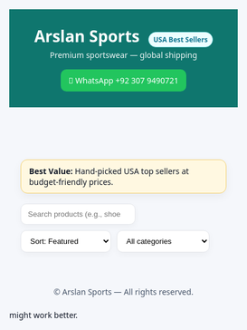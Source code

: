 <!DOCTYPE html>
<html lang="en" dir="ltr">
<head>
  <meta charset="UTF-8"/>
  <meta name="viewport" content="width=device-width, initial-scale=1"/>
  <title>Arslan Sports — USA Best Sellers</title>
  <style>
    :root{
      --brand:#0f766e;--accent:#f59e0b;--ok:#22c55e;--text:#111827;--muted:#475569;--bg:#f5f7fb;--card:#ffffff;
      --radius:16px;--shadow:0 10px 25px rgba(16,24,40,.08)
    }
    *{box-sizing:border-box}
    html,body{margin:0;background:var(--bg);color:var(--text);font-family:system-ui,-apple-system,Segoe UI,Roboto,Arial,sans-serif}
    .container{max-width:1200px;margin:0 auto;padding:20px}
    header.hero{background:var(--brand);color:#fff;padding:28px 16px;text-align:center}
    .hero h1{margin:0 0 .25rem;font-size:28px}
    .hero p{margin:.25rem 0 1rem;opacity:.95}
    .btn{display:inline-block;padding:10px 14px;border-radius:10px;text-decoration:none}
    .btn.whatsapp{background:var(--ok);color:#fff}
    .notice{background:#fff8e1;border:1px solid #f4d06f;padding:10px 14px;border-radius:12px;box-shadow:0 6px 16px rgba(0,0,0,.05);margin:16px 0}
    .controls{display:flex;gap:10px;flex-wrap:wrap;margin:18px 0}
    .input,.select{background:#fff;border:1px solid #e5e7eb;border-radius:10px;padding:10px 12px;min-width:160px;box-shadow:0 4px 12px rgba(0,0,0,.04)}
    .grid{display:grid;grid-template-columns:repeat(auto-fit,minmax(230px,1fr));gap:18px}
    .card{background:var(--card);border-radius:var(--radius);box-shadow:var(--shadow);padding:14px;display:flex;flex-direction:column;text-align:center}
    .card img{width:100%;height:180px;object-fit:cover;border-radius:12px}
    .card h3{margin:10px 0 6px;font-size:18px}
    .desc{font-size:13px;color:var(--muted);margin:0 0 10px;min-height:34px}
    .price{font-weight:800;color:#065f46;margin:6px 0 12px}
    .btn.order{background:var(--accent);color:#fff}
    footer{padding:22px;text-align:center;color:var(--muted)}
    .badge{display:inline-block;background:#ecfeff;color:#0e7490;border:1px solid #a5f3fc;padding:4px 8px;border-radius:999px;font-size:12px;margin-left:8px}
  </style>
</head>
<body>

<header class="hero">
  <h1 id="storeName">Arslan Sports <span class="badge">USA Best Sellers</span></h1>
  <p>Premium sportswear — global shipping</p>
  <a id="whBtn" class="btn whatsapp" target="_blank">💬 WhatsApp +92 307 9490721</a>
</header>

<main class="container">
  <section class="notice"><strong>Best Value:</strong> Hand-picked USA top sellers at budget-friendly prices.</section>

  <!-- Controls -->
  <div class="controls">
    <input id="search" class="input" type="search" placeholder="Search products (e.g., shoes, jersey)…">
    <select id="sort" class="select">
      <option value="featured">Sort: Featured</option>
      <option value="priceAsc">Price: Low → High</option>
      <option value="priceDesc">Price: High → Low</option>
      <option value="nameAsc">Name: A → Z</option>
    </select>
    <select id="category" class="select">
      <option value="all">All categories</option>
      <option value="apparel">Apparel</option>
      <option value="shoes">Shoes</option>
      <option value="gear">Gear & Accessories</option>
    </select>
  </div>

  <!-- Products -->
  <section id="grid" class="grid"></section>
</main>

<footer>
  © <span id="year"></span> <span id="storeNameFoot">Arslan Sports</span> — All rights reserved.
</footer>

<script>
  // ======= SETTINGS (edit here later if needed) =======
  const CONFIG = {
    storeName: "Arslan Sports",
    whatsappNumber: "923079490721", // digits only
    currency: "USD",
    products: [
      // category: apparel | shoes | gear
      {name:"Athletic T-Shirt (Dry-Fit)",   price:15, image:"https://via.placeholder.com/900x650?text=Athletic+T-Shirt",  desc:"Breathable, quick-dry tee for training.", category:"apparel"},
      {name:"Running Shoes",                price:59, image:"https://via.placeholder.com/900x650?text=Running+Shoes",     desc:"Lightweight cushioning for everyday runs.", category:"shoes"},
      {name:"Sports Cap (UV)",              price:12, image:"https://via.placeholder.com/900x650?text=Sports+Cap",        desc:"UV-protection cap with adjustable strap.", category:"apparel"},
      {name:"Compression Leggings",         price:24, image:"https://via.placeholder.com/900x650?text=Compression+Leggings", desc:"4-way stretch for performance & recovery.", category:"apparel"},
      {name:"Training Shorts",              price:18, image:"https://via.placeholder.com/900x650?text=Training+Shorts",   desc:"Moisture-wicking with zip pocket.", category:"apparel"},
      {name:"Hoodie (Fleece)",              price:35, image:"https://via.placeholder.com/900x650?text=Hoodie+Fleece",     desc:"Warm & soft fleece for cool weather.", category:"apparel"},
      {name:"Gym Gloves",                   price:14, image:"https://via.placeholder.com/900x650?text=Gym+Gloves",        desc:"Grip-enhanced with breathable mesh.", category:"gear"},
      {name:"Duffel Bag",                   price:32, image:"https://via.placeholder.com/900x650?text=Duffel+Bag",        desc:"Spacious gym bag with shoe pocket.", category:"gear"},
      {name:"Soccer Jersey",                price:22, image:"https://via.placeholder.com/900x650?text=Soccer+Jersey",     desc:"Lightweight, breathable match jersey.", category:"apparel"},
      {name:"Basketball Shorts",            price:19, image:"https://via.placeholder.com/900x650?text=Basketball+Shorts", desc:"Mesh fabric, loose fit for airflow.", category:"apparel"},
      {name:"Tennis Racket (Beginner)",     price:45, image:"https://via.placeholder.com/900x650?text=Tennis+Racket",     desc:"Balanced control for learners.", category:"gear"},
      {name:"Yoga Mat (6mm)",               price:16, image:"https://via.placeholder.com/900x650?text=Yoga+Mat",          desc:"Non-slip surface, easy to clean.", category:"gear"},
      {name:"Fitness Tracker Band",         price:28, image:"https://via.placeholder.com/900x650?text=Fitness+Tracker",   desc:"Steps, sleep & calorie tracking.", category:"gear"},
      {name:"Baseball Cap Pro",             price:15, image:"https://via.placeholder.com/900x650?text=Baseball+Cap+Pro",  desc:"Structured crown, curved brim.", category:"apparel"},
      {name:"Cycling Jersey",               price:27, image:"https://via.placeholder.com/900x650?text=Cycling+Jersey",    desc:"Quick-dry fabric with back pockets.", category:"apparel"},
      {name:"Goalkeeper Gloves",            price:26, image:"https://via.placeholder.com/900x650?text=Goalkeeper+Gloves", desc:"Sticky latex palm, snug fit.", category:"gear"},
      {name:"Tracksuit (Set)",              price:42, image:"https://via.placeholder.com/900x650?text=Tracksuit+Set",     desc:"Comfort fit, zipped jacket + pants.", category:"apparel"},
      {name:"Sports Socks (3-Pack)",        price: nineTeen(), image:"https://via.placeholder.com/900x650?text=Sports+Socks", desc:"Cushioned heel & arch support.", category:"apparel"},
      {name:"Insulated Water Bottle 1L",    price:17, image:"https://via.placeholder.com/900x650?text=Insulated+Bottle",  desc:"Keeps drinks cold for 24h.", category:"gear"},
      {name:"Sports Sunglasses",            price:21, image:"https://via.placeholder.com/900x650?text=Sports+Sunglasses", desc:"UV400 lenses, anti-glare.", category:"gear"}
    ]
  };

  // helper for price (write 19 neatly without quotes)
  function nineTeen(){ return 19; }

  // ======= RENDER =======
  const $ = s=>document.querySelector(s);
  const $$ = s=>document.querySelectorAll(s);

  const yearEl = $("#year"), nameTop=$("#storeName"), nameFoot=$("#storeNameFoot"), grid=$("#grid");
  yearEl.textContent = new Date().getFullYear();
  nameTop.textContent = CONFIG.storeName;
  nameFoot.textContent = CONFIG.storeName;

  const wa = ("https://wa.me/"+CONFIG.whatsappNumber.replace(/\D/g,""))+
             "?text="+encodeURIComponent("Hello "+CONFIG.storeName+", I want to order:");
  const whBtn = $("#whBtn"); whBtn.href = wa;

  let view = [...CONFIG.products];

  function render(){
    grid.innerHTML = "";
    view.forEach(p=>{
      const card = document.createElement("article");
      card.className = "card";
      card.innerHTML = `
        <img alt="${escapeHtml(p.name)}" loading="lazy" src="${p.image||'https://via.placeholder.com/900x650?text=Product'}"/>
        <h3>${escapeHtml(p.name)}</h3>
        <p class="desc">${escapeHtml(p.desc||'High quality sports item.')}</p>
        <div class="price">USD $${Number(p.price).toFixed(2)}</div>
        <a class="btn order" target="_blank"
           href="${wa}%0a${encodeURIComponent(p.name+' — $'+p.price)}">Order Now</a>`;
      grid.appendChild(card);
    });
  }

  function escapeHtml(s){return String(s).replace(/[&<>"']/g,m=>({ "&":"&amp;","<":"&lt;",">":"&gt;","\"":"&quot;","'":"&#39;" }[m]))}

  // Search / Sort / Category
  const search=$("#search"), sort=$("#sort"), cat=$("#category");
  function applyFilters(){
    const q=(search.value||"").trim().toLowerCase();
    const c=cat.value;
    view = CONFIG.products.filter(p=>{
      const okCat = c==="all" || p.category===c;
      const okQ = !q || [p.name,p.desc,p.category].join(" ").toLowerCase().includes(q);
      return okCat && okQ;
    });
    const s=sort.value;
    if(s==="priceAsc") view.sort((a,b)=>a.price-b.price);
    if(s==="priceDesc") view.sort((a,b)=>b.price-a.price);
    if(s==="nameAsc") view.sort((a,b)=>a.name.localeCompare(b.name));
    render();
  }
  search.addEventListener("input", applyFilters);
  sort.addEventListener("change", applyFilters);
  cat.addEventListener("change", applyFilters);

  applyFilters(); // initial
</script>
</body>
</html> might work better.
